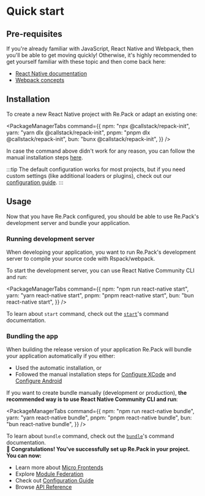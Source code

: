 
# Quick start

## Pre-requisites

If you're already familiar with JavaScript, React Native and Webpack, then you'll be able to get moving quickly! Otherwise, it's highly recommended to get yourself familiar with these topic and then come back here:

- [React Native documentation](https://reactnative.dev/)
- [Webpack concepts](https://webpack.js.org/concepts/)

## Installation

To create a new React Native project with Re.Pack or adapt an existing one:

<PackageManagerTabs command={{
  npm: "npx @callstack/repack-init",
  yarn: "yarn dlx @callstack/repack-init",
  pnpm: "pnpm dlx @callstack/repack-init",
  bun: "bunx @callstack/repack-init",
}} />

In case the command above didn't work for any reason, you can follow the manual installation steps [here](/docs/getting-started/manual-installation).

:::tip
The default configuration works for most projects, but if you need custom settings (like additional loaders or plugins), check out our [configuration guide](/docs/guides/configuration).
:::

## Usage

Now that you have Re.Pack configured, you should be able to use Re.Pack's development server and bundle your application.

### Running development server

When developing your application, you want to run Re.Pack's development server to compile your source code with Rspack/webpack.

To start the development server, you can use React Native Community CLI and run:

<PackageManagerTabs command={{
  npm: "npm run react-native start",
  yarn: "yarn react-native start",
  pnpm: "pnpm react-native start",
  bun: "bun react-native start",
}} />

To learn about `start` command, check out the [`start`](/api/cli/start.mdx)'s command documentation.

### Bundling the app

When building the release version of your application Re.Pack will bundle your application automatically if you either:
- Used the automatic installation, or
- Followed the manual installation steps for [Configure XCode](./manual-installation.mdx#4-configure-xcode) and [Configure Android](./manual-installation.mdx#5-configure-android)

If you want to create bundle manually (development or production), **the recommended way is to use React Native Community CLI and run**:

<PackageManagerTabs command={{
  npm: "npm run react-native bundle",
  yarn: "yarn react-native bundle",
  pnpm: "pnpm react-native bundle",
  bun: "bun react-native bundle",
}} />

To learn about `bundle` command, check out the [`bundle`](/api/cli/bundle.mdx)'s command documentation.
<br />
<b>🎉 Congratulations! You've successfully set up Re.Pack in your project. You can now:</b>

- Learn more about [Micro Frontends](/docs/getting-started/microfrontends)
- Explore [Module Federation](/docs/features/module-federation)
- Check out [Configuration Guide](/docs/guides/configuration)
- Browse [API Reference](/api)